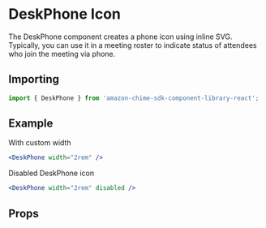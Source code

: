 

# DeskPhone Icon

The DeskPhone component creates a phone icon using inline SVG. Typically, you can use it in a meeting roster to indicate status of attendees who join the meeting via phone.

## Importing

```javascript
import { DeskPhone } from 'amazon-chime-sdk-component-library-react';
```

## Example

With custom width

<ThemeProvider theme={lightTheme}>
  <GlobalStyles />
  <Preview>
    <DeskPhone width="2rem" />
  </Preview>
</ThemeProvider>

```jsx
<DeskPhone width="2rem" />
```

Disabled DeskPhone icon

<ThemeProvider theme={lightTheme}>
  <Preview>
    <DeskPhone width="2rem" disabled />
  </Preview>
</ThemeProvider>

```jsx
<DeskPhone width="2rem" disabled />
```

## Props

<Props of={DeskPhone} />
